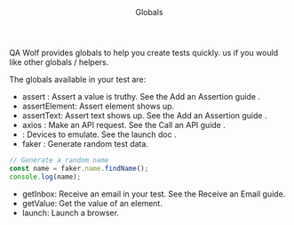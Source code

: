 

<Layout>

<Header>Globals</Header>

QA Wolf provides globals to help you create tests quickly. <MessageUs/> us if you would like other globals / helpers.

The globals available in your test are:

- <ExternalLink href="https://nodejs.org/api/assert.html#assert_assert_value_message">
    assert
  </ExternalLink>
  : Assert a value is truthy. See the <Link href="add-an-assertion">
    Add an Assertion guide
  </Link>
  .
- <Link href="assert-element">assertElement</Link>: Assert element shows up.
- <Link href="assert-text">assertText</Link>: Assert text shows up. See the <Link href="add-an-assertion">
    Add an Assertion guide
  </Link>.
- <ExternalLink href="https://github.com/axios/axios#axios-api">
    axios
  </ExternalLink>
  : Make an API request. See the <Link href="call-an-api">
    Call an API guide
  </Link>
  .
- <Playwright devices />: Devices to emulate. See the <Link href="launch">
    launch doc
  </Link>.
- <ExternalLink href="https://github.com/marak/Faker.js/#api">
    faker
  </ExternalLink>
  : Generate random test data.

```js
// Generate a random name
const name = faker.name.findName();
console.log(name);
```

- <Link href="get-inbox">getInbox</Link>: Receive an email in your test. See
  the <Link href="receive-an-email">Receive an Email guide</Link>.
- <Link href="get-value">getValue</Link>: Get the value of an element.
- <Link href="launch">launch</Link>: Launch a browser.

</Layout>
